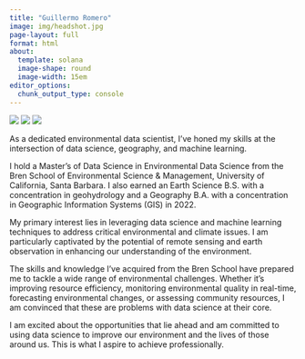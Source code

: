 ```yaml
---
title: "Guillermo Romero"
image: img/headshot.jpg
page-layout: full
format: html
about: 
  template: solana
  image-shape: round
  image-width: 15em
editor_options: 
  chunk_output_type: console
---
```


<div class="splash">

[![](img%5Cgithub-romero61.png)](https://github.com/romero61) [![](https://img.shields.io/badge/Gmail-EA4335?logo=gmail&logoColor=fff&style=flat)](mailto:romero61@bren.ucsb.edu) [![](https://img.shields.io/badge/LinkedIn-0A66C2?logo=linkedin&logoColor=fff&style=for-the-badge)](https://www.linkedin.com/in/romero61/)

As a dedicated environmental data scientist, I've honed my skills at the intersection of data science, geography, and machine learning.

I hold a Master's of Data Science in Environmental Data Science from the Bren School of Environmental Science & Management, University of California, Santa Barbara. I also earned an Earth Science B.S. with a concentration in geohydrology and a Geography B.A. with a concentration in Geographic Information Systems (GIS) in 2022.

My primary interest lies in leveraging data science and machine learning techniques to address critical environmental and climate issues. I am particularly captivated by the potential of remote sensing and earth observation in enhancing our understanding of the environment.

The skills and knowledge I've acquired from the Bren School have prepared me to tackle a wide range of environmental challenges. Whether it's improving resource efficiency, monitoring environmental quality in real-time, forecasting environmental changes, or assessing community resources, I am convinced that these are problems with data science at their core.

I am excited about the opportunities that lie ahead and am committed to using data science to improve our environment and the lives of those around us. This is what I aspire to achieve professionally.

<div class="splash">
